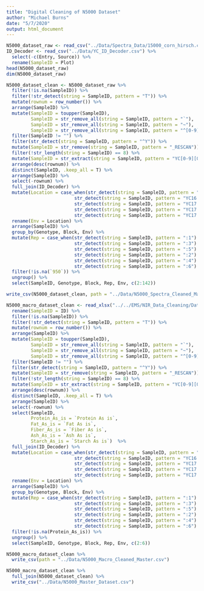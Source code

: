 ```yaml
---
title: "Digital Cleaning of N5000 Dataset"
author: "Michael Burns"
date: "5/7/2020"
output: html_document
---
```


```r
N5000_dataset_raw <- read_csv("../Data/Spectra_Data/15000_corn_hirsch.csv")
ID_Decoder <- read_csv("../Data/YC_ID_Decoder.csv") %>%
  select(-c(Entry, Source)) %>%
  rename(SampleID = Plot)
head(N5000_dataset_raw)
dim(N5000_dataset_raw)
```

```r
N5000_dataset_clean <- N5000_dataset_raw %>%
  filter(!is.na(SampleID)) %>%
  filter(!str_detect(string = SampleID, pattern = "T")) %>%
  mutate(rownum = row_number()) %>%
  arrange(SampleID) %>%
  mutate(SampleID = toupper(SampleID),
         SampleID = str_remove_all(string = SampleID, pattern = "`"),
         SampleID = str_remove_all(string = SampleID, pattern = "~"),
         SampleID = str_remove_all(string = SampleID, pattern = "^[0-9]+")) %>%
  filter(SampleID != "") %>%
  filter(str_detect(string = SampleID, pattern = "^Y")) %>%
  mutate(SampleID = str_remove(string = SampleID, pattern = "_RESCAN")) %>%
  filter(!str_length(string = SampleID) == 8) %>%
  mutate(SampleID = str_extract(string = SampleID, pattern = "YC[0-9][0-9]:[0-9][0-9][0-9][0-9]")) %>%
  arrange(desc(rownum)) %>%
  distinct(SampleID, .keep_all = T) %>%
  arrange(SampleID) %>%
  select(-rownum) %>%
  full_join(ID_Decoder) %>%
  mutate(Location = case_when(str_detect(string = SampleID, pattern = "YC16:") & Location == "UMN" ~ 1,
                         str_detect(string = SampleID, pattern = "YC16:") & Location == "ISU" ~ 2,
                         str_detect(string = SampleID, pattern = "YC17:") & Location == "UMN" ~ 3,
                         str_detect(string = SampleID, pattern = "YC17:") & Location == "ISU" ~ 4,
                         str_detect(string = SampleID, pattern = "YC17:") & Location == "MU" ~ 5)) %>%
  rename(Env = Location) %>%
  arrange(SampleID) %>%
  group_by(Genotype, Block, Env) %>%
  mutate(Rep = case_when(str_detect(string = SampleID, pattern = ":1") ~ 1,
                         str_detect(string = SampleID, pattern = ":3") ~ 1,
                         str_detect(string = SampleID, pattern = ":5") ~ 1,
                         str_detect(string = SampleID, pattern = ":2") ~ 2,
                         str_detect(string = SampleID, pattern = ":4") ~ 2,
                         str_detect(string = SampleID, pattern = ":6") ~ 2)) %>%
  filter(!is.na(`950`)) %>%
  ungroup() %>%
  select(SampleID, Genotype, Block, Rep, Env, c(2:142))
```

```r
write_csv(N5000_dataset_clean, path = "../Data/N5000_Spectra_Cleaned_Master.csv") # This is the set without spectral outliers removed.
```

```r
N5000_macro_dataset_clean <- read_xlsx("../../EMS/NIR_Data_Cleaning/Data/Global_Equations_Modified.xlsx") %>%
  rename(SampleID = ID) %>%
  filter(!is.na(SampleID)) %>%
  filter(!str_detect(string = SampleID, pattern = "T")) %>%
  mutate(rownum = row_number()) %>%
  arrange(SampleID) %>%
  mutate(SampleID = toupper(SampleID),
         SampleID = str_remove_all(string = SampleID, pattern = "`"),
         SampleID = str_remove_all(string = SampleID, pattern = "~"),
         SampleID = str_remove_all(string = SampleID, pattern = "^[0-9]+")) %>%
  filter(SampleID != "") %>%
  filter(str_detect(string = SampleID, pattern = "^Y")) %>%
  mutate(SampleID = str_remove(string = SampleID, pattern = "_RESCAN")) %>%
  filter(!str_length(string = SampleID) == 8) %>%
  mutate(SampleID = str_extract(string = SampleID, pattern = "YC[0-9][0-9]:[0-9][0-9][0-9][0-9]")) %>%
  arrange(desc(rownum)) %>%
  distinct(SampleID, .keep_all = T) %>%
  arrange(SampleID) %>%
  select(-rownum) %>%
  select(SampleID, 
         Protein_As_is = `Protein As is`,
         Fat_As_is = `Fat As is`,
         Fiber_As_is = `Fiber As is`,
         Ash_As_is = `Ash As is`,
         Starch_As_is = `Starch As is`)  %>%
  full_join(ID_Decoder) %>%
  mutate(Location = case_when(str_detect(string = SampleID, pattern = "YC16:") & Location == "UMN" ~ 1,
                         str_detect(string = SampleID, pattern = "YC16:") & Location == "ISU" ~ 2,
                         str_detect(string = SampleID, pattern = "YC17:") & Location == "UMN" ~ 3,
                         str_detect(string = SampleID, pattern = "YC17:") & Location == "ISU" ~ 4,
                         str_detect(string = SampleID, pattern = "YC17:") & Location == "MU" ~ 5)) %>%
  rename(Env = Location) %>%
  arrange(SampleID) %>%
  group_by(Genotype, Block, Env) %>%
  mutate(Rep = case_when(str_detect(string = SampleID, pattern = ":1") ~ 1,
                         str_detect(string = SampleID, pattern = ":3") ~ 1,
                         str_detect(string = SampleID, pattern = ":5") ~ 1,
                         str_detect(string = SampleID, pattern = ":2") ~ 2,
                         str_detect(string = SampleID, pattern = ":4") ~ 2,
                         str_detect(string = SampleID, pattern = ":6") ~ 2)) %>%
  filter(!is.na(Protein_As_is)) %>%
  ungroup() %>%
  select(SampleID, Genotype, Block, Rep, Env, c(2:6))

N5000_macro_dataset_clean %>%
  write_csv(path = "../Data/N5000_Macro_Cleaned_Master.csv")
```

```r
N5000_macro_dataset_clean %>%
  full_join(N5000_dataset_clean) %>%
  write_csv("../Data/N5000_Master_Dataset.csv")
```

